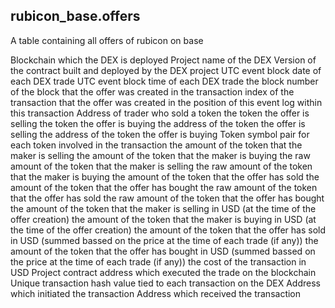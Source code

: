 ## rubicon_base.offers 
A table containing all offers of rubicon on base


<ParamField path="blockchain">
Blockchain which the DEX is deployed
</ParamField>
<ParamField path="project">
Project name of the DEX
</ParamField>
<ParamField path="version">
Version of the contract built and deployed by the DEX project
</ParamField>
<ParamField path="block_date">
UTC event block date of each DEX trade
</ParamField>
<ParamField path="block_time">
UTC event block time of each DEX trade
</ParamField>
<ParamField path="block_number">
the block number of the block that the offer was created in
</ParamField>
<ParamField path="tx_index">
the transaction index of the transaction that the offer was created in
</ParamField>
<ParamField path="evt_index">
the position of this event log within this transaction
</ParamField>
<ParamField path="maker">
Address of trader who sold a token
</ParamField>
<ParamField path="sell_token_symbol">
the token the offer is selling
</ParamField>
<ParamField path="buy_token_symbol">
the token the offer is buying
</ParamField>
<ParamField path="sell_token_address">
the address of the token the offer is selling
</ParamField>
<ParamField path="buy_token_address">
the address of the token the offer is buying
</ParamField>
<ParamField path="token_pair">
Token symbol pair for each token involved in the transaction
</ParamField>
<ParamField path="sell_amount">
the amount of the token that the maker is selling
</ParamField>
<ParamField path="buy_amount">
the amount of the token that the maker is buying
</ParamField>
<ParamField path="sell_amount_raw">
the raw amount of the token that the maker is selling
</ParamField>
<ParamField path="buy_amount_raw">
the raw amount of the token that the maker is buying
</ParamField>
<ParamField path="sold_amount">
the amount of the token that the offer has sold
</ParamField>
<ParamField path="bought_amount">
the amount of the token that the offer has bought
</ParamField>
<ParamField path="sold_amount_raw">
the raw amount of the token that the offer has sold
</ParamField>
<ParamField path="bought_amount_raw">
the raw amount of the token that the offer has bought
</ParamField>
<ParamField path="sell_amount_usd">
the amount of the token that the maker is selling in USD (at the time of the offer creation)
</ParamField>
<ParamField path="buy_amount_usd">
the amount of the token that the maker is buying in USD (at the time of the offer creation)
</ParamField>
<ParamField path="sold_amount_usd">
the amount of the token that the offer has sold in USD (summed bassed on the price at the time of each trade (if any))
</ParamField>
<ParamField path="bought_amount_usd">
the amount of the token that the offer has bought in USD (summed bassed on the price at the time of each trade (if any))
</ParamField>
<ParamField path="txn_cost_usd">
the cost of the transaction in USD
</ParamField>
<ParamField path="project_contract_address">
Project contract address which executed the trade on the blockchain
</ParamField>
<ParamField path="tx_hash">
Unique transaction hash value tied to each transaction on the DEX
</ParamField>
<ParamField path="tx_from">
Address which initiated the transaction
</ParamField>
<ParamField path="tx_to">
Address which received the transaction
</ParamField>
